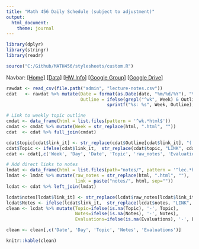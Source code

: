 ```yaml
---
title: "Math 456 Daily Schedule (subject to adjustment)"
output: 
  html_document: 
    theme: journal
---
```


```r
library(dplyr)
library(stringr)
library(readr)
```

```r
source("C:/Github/MATH456/stylesheets/custom.R")
```

Navbar: [[Home]](index.html) [[Data]](./data/Datasets.html) [[HW Info]](HW_Info.html)  [[Google Group]](https://groups.google.com/forum/#!forum/csuc_stat)  [[Google Drive]](https://drive.google.com/a/mail.csuchico.edu/folderview?id=0B83Z8_sNw3KPcnVrYzVFRHUtcHM&usp=sharing)


```r
rawdat <- read_csv(file.path("admin", "lecture-notes.csv"))
cdat   <- rawdat %>% mutate(Date = format(as.Date(date, "%m/%d/%Y"), "%m/%d"), 
                            Outline = ifelse(grepl("^wk", Week) & Outline != "",
                                      sprintf("%s: %s", Week, Outline), Outline)) 

# Link to weekly topic outline
cmdat <- data_frame(html = list.files(pattern = '^wk.*html$'))
cmdat <- cmdat %>% mutate(Week = str_replace(html, ".html", ""))
cdat  <- cdat %>% full_join(cmdat)

cdat$topic[cdat$link_it] <- str_replace(cdat$Outline[cdat$link_it], "(.*:)", '<a href="LINK">\\1</a>')
cdat$Topic <- ifelse(cdat$link_it,  str_replace(cdat$topic, "LINK", cdat$html), cdat$Outline)
cdat <- cdat[,c('Week', 'Day', 'Date', 'Topic', 'raw_notes', 'Evaluations', 'link_it')]

# Add direct links to notes
lmdat <- data_frame(html = list.files(path="notes/", pattern = '^lec.*html$'))
lmdat <- lmdat %>% mutate(raw_notes = str_replace(html, ".html", ""), 
                          link = paste("notes/", html, sep=""))
lcdat <- cdat %>% left_join(lmdat)

lcdat$notes[lcdat$link_it] <- str_replace(lcdat$raw_notes[lcdat$link_it], "(.*)", '<a href="LINK">\\1</a>')
lcdat$Notes <- ifelse(lcdat$link_it,  str_replace(lcdat$notes, "LINK", lcdat$link), lcdat$raw_notes)
clean <- lcdat %>% mutate(Topic=ifelse(is.na(Topic), '-', Topic), 
                          Notes=ifelse(is.na(Notes), '-', Notes),
                          Evaluations=ifelse(is.na(Evaluations), '-', Evaluations))

clean <- clean[,c('Date', 'Day', 'Topic', 'Notes', 'Evaluations')]
```

<!-- unholy hack to make following two tables less wide and the same wide -->
<style type="text/css">
table {
   max-width: 50%;
}
</style>


```r
knitr::kable(clean)
```
